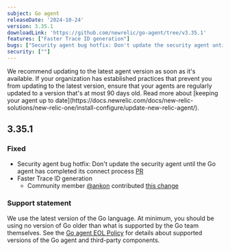 ```yaml
---
subject: Go agent
releaseDate: '2024-10-24'
version: 3.35.1
downloadLink: 'https://github.com/newrelic/go-agent/tree/v3.35.1'
features: ["Faster Trace ID generation"]
bugs: ["Security agent bug hotfix: Don't update the security agent until the Go agent has completed its connect process"]
security: [""]
---
```


<Callout variant="important">
We recommend updating to the latest agent version as soon as it's available. If your organization has established practices that prevent you from updating to the latest version, ensure that your agents are regularly updated to a version that's at most 90 days old. Read more about [keeping your agent up to date](https://docs.newrelic.com/docs/new-relic-solutions/new-relic-one/install-configure/update-new-relic-agent/).
</Callout>


## 3.35.1
### Fixed
  - Security agent bug hotfix: Don't update the security agent until the Go agent has completed its connect process [PR](https://github.com/newrelic/go-agent/pull/978)
  - Faster Trace ID generation
    - Community member [@ankon](https://github.com/ankon) contributed [this change](https://github.com/newrelic/go-agent/pull/977)

### Support statement
We use the latest version of the Go language. At minimum, you should be using no version of Go older than what is supported by the Go team themselves.
See the [Go agent EOL Policy](https://docs.newrelic.com/docs/apm/agents/go-agent/get-started/go-agent-eol-policy/) for details about supported versions of the Go agent and third-party components.
